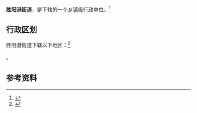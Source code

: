 {{中国乡级行政区|42/02/02/004/000}}

'''胜阳港街道'''，是{{PRC admin/fullname|42/02/02/004/000|3}}下辖的一个[[乡镇|乡镇]]级行政单位。<ref>{{PRC admin/ref sgc|{{PRC admin/parent|42/02/02/004/000}}}}</ref>

== 行政区划 ==

胜阳港街道下辖以下地区：<ref>{{PRC admin/ref sgc|42/02/02/004/000}}</ref>

{{PRC admin/children|42/02/02/004/000}}。

== 参考资料 ==

{{reflist}}

{{行政区划小作品}}
{{PRC admin/navcat|42/02/02/004/000}}